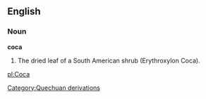 ==English==

===Noun===

'''coca'''

#The dried leaf of a South American shrub (Erythroxylon Coca).

[[pl:Coca]]
[[Category:Quechuan derivations]]